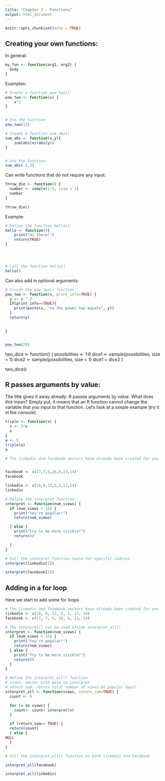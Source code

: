 ```yaml
---
title: "Chapter 3 - Functions"
output: html_document
---
```


```r
knitr::opts_chunk$set(echo = TRUE)
```


## Creating your own functions:

In general:

```r
my_fun <- function(arg1, arg2) {
  body
}
```

Examples:

```r
# Create a function pow_two()
pow_two <- function(x) {
    x^2
}


# Use the function
pow_two(12)

# Create a function sum_abs()
sum_abs <- function(x,y){
    sum(abs(x)+abs(y))
}


# Use the function
sum_abs(-2,3)
```


Can write functions that do not require any input:
```r
throw_die <- function() {
  number <- sample(1:6, size = 1)
  number
}

throw_die()
```

Example: 


```r
# Define the function hello()
hello <- function(){
    print("Hi there!")
    return(TRUE)
}




# Call the function hello()
hello()
```

Can also add in optional arguments:
```r
# Finish the pow_two() function
pow_two <- function(x, print_info=TRUE) {
  y <- x ^ 2
  if(print_info==TRUE){
    print(paste(x, "to the power two equals", y))
  }
  return(y)

  
}


pow_two(20)
```

two_dice <- function() {
  possibilities <- 1:6
  dice1 <- sample(possibilities, size = 1)
  dice2 <- sample(possibilities, size = 1)
  dice1 + dice2
}

two_dice()


## R passes arguments by value:


The title gives it away already: R passes arguments by value. What does this mean? Simply put, it means that an R function cannot change the variable that you input to that function. Let's look at a simple example (try it in the console):




```r

triple <- function(x) {
  x <- 3*x
  x
}
a <- 5
triple(a)
a
```

```r

# The linkedin and facebook vectors have already been created for you


facebook <- c(17,7,5,16,8,13,14)
facebook

linkedin <- c(16,9,13,5,2,17,14)
linkedin

# Define the interpret function
interpret <- function(num_views) {
  if (num_views > 15) {
    print("You're popular!")
    return(num_views)

  } else {
    print("Try to be more visible!")
    return(0)

  }
}

# Call the interpret function twice for specific indices
interpret(linkedin[1])

interpret(facebook[2])

```

## Adding in a for loop

Here we start to add some for loops

```r

# The linkedin and facebook vectors have already been created for you
linkedin <- c(16, 9, 13, 5, 2, 17, 14)
facebook <- c(17, 7, 5, 16, 8, 13, 14)

# The interpret() can be used inside interpret_all()
interpret <- function(num_views) {
  if (num_views > 15) {
    print("You're popular!")
    return(num_views)
  } else {
    print("Try to be more visible!")
    return(0)
  }
}

# Define the interpret_all() function
# views: vector with data to interpret
# return_sum: return total number of views on popular days?
interpret_all <- function(views, return_sum=TRUE) {
  count <- 0

  for (v in views) {
    count<- count+ interpret(v)
  }

  if (return_sum== TRUE) {
  return(count)   
  } else {
NULL
  }
}

# Call the interpret_all() function on both linkedin and facebook

interpret_all(facebook)

interpret_all(linkedin)


```

